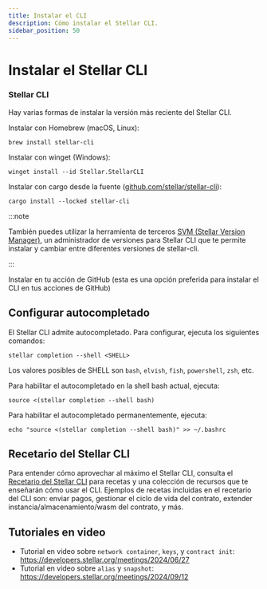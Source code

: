 ```yaml
---
title: Instalar el CLI
description: Cómo instalar el Stellar CLI.
sidebar_position: 50
---
```



# Instalar el Stellar CLI

### Stellar CLI

Hay varias formas de instalar la versión más reciente del Stellar CLI.

Instalar con Homebrew (macOS, Linux):

```text
brew install stellar-cli
```

Instalar con winget (Windows):

```text
winget install --id Stellar.StellarCLI
```

Instalar con cargo desde la fuente ([github.com/stellar/stellar-cli](https://github.com/stellar/stellar-cli)):

```text
cargo install --locked stellar-cli
```

:::note

También puedes utilizar la herramienta de terceros [SVM (Stellar Version Manager)](https://www.npmjs.com/package/svm-cli), un administrador de versiones para Stellar CLI que te permite instalar y cambiar entre diferentes versiones de stellar-cli.

:::

Instalar en tu acción de GitHub (esta es una opción preferida para instalar el CLI en tus acciones de GitHub)

<StellarCliGitHubVersion />

## Configurar autocompletado

El Stellar CLI admite autocompletado. Para configurar, ejecuta los siguientes comandos:

```text
stellar completion --shell <SHELL>
```

Los valores posibles de SHELL son `bash`, `elvish`, `fish`, `powershell`, `zsh`, etc.

Para habilitar el autocompletado en la shell bash actual, ejecuta:

```text
source <(stellar completion --shell bash)
```

Para habilitar el autocompletado permanentemente, ejecuta:

```text
echo "source <(stellar completion --shell bash)" >> ~/.bashrc
```

## Recetario del Stellar CLI

Para entender cómo aprovechar al máximo el Stellar CLI, consulta el [Recetario del Stellar CLI](https://github.com/stellar/stellar-cli/tree/main/cookbook) para recetas y una colección de recursos que te enseñarán cómo usar el CLI. Ejemplos de recetas incluidas en el recetario del CLI son: enviar pagos, gestionar el ciclo de vida del contrato, extender instancia/almacenamiento/wasm del contrato, y más.

## Tutoriales en video

- Tutorial en video sobre `network container`, `keys`, y `contract init`: https://developers.stellar.org/meetings/2024/06/27
- Tutorial en video sobre `alias` y `snapshot`: https://developers.stellar.org/meetings/2024/09/12
